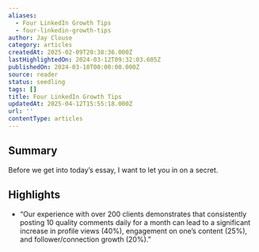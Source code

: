 ```yaml
---
aliases:
  - Four LinkedIn Growth Tips
  - four-linkedin-growth-tips
author: Jay Clouse
category: articles
createdAt: 2025-02-09T20:38:36.000Z
lastHighlightedOn: 2024-03-12T09:32:03.605Z
publishedOn: 2024-03-10T00:00:00.000Z
source: reader
status: seedling
tags: []
title: Four LinkedIn Growth Tips
updatedAt: 2025-04-12T15:55:18.000Z
url: ''
contentType: articles
---
```

## Summary

Before we get into today’s essay, I want to let you in on a secret.

## Highlights

- “Our experience with over 200 clients demonstrates that consistently posting 10 quality comments daily for a month can lead to a significant increase in profile views (40%), engagement on one’s content (25%), and follower/connection growth (20%).”
